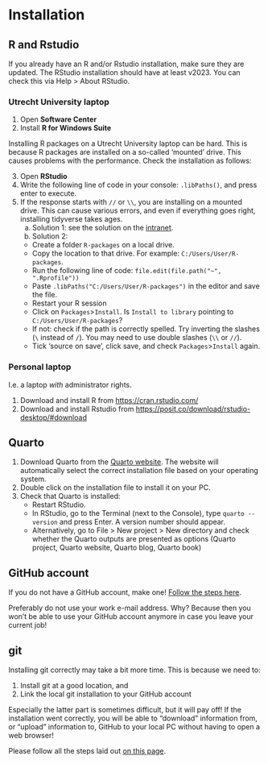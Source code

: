 # Installation

## R and Rstudio 

::: callout-important
If you already have an R and/or Rstudio installation, make sure they are updated. 
The RStudio installation should have at least v2023. 
You can check this via Help > About RStudio.
:::

::: {.panel-tabset}

### Utrecht University laptop

1. Open **Software Center**
2. Install **R for Windows Suite**

Installing R packages on a Utrecht University laptop can be hard. This is 
because R packages are installed on a so-called 'mounted' drive. This causes 
problems with the performance. Check the installation as follows:

3. Open **RStudio**
4. Write the following line of code in your console: `.libPaths()`, and press 
enter to execute.
5. If the response starts with `//` or `\\`, you are installing on a mounted 
drive. This can cause various errors, and even if everything goes right, installing 
tidyverse takes ages.
    a. Solution 1: see the solution on the [intranet](https://intranet.uu.nl/en/current-affairs/announcements/would-you-make-your-solis-laptop-work-more-efficiently).
    b. Solution 2:
      - Create a folder `R-packages` on a local drive. 
      - Copy the location to that drive. For example: `C:/Users/User/R-packages`.
      - Run the following line of code: `file.edit(file.path("~", ".Rprofile"))`
      - Paste `.libPaths("C:/Users/User/R-packages")` in the editor and save the file.
      - Restart your R session
      - Click on `Packages`>`Install`. Is `Install to library` pointing to `C:/Users/User/R-packages`?
      - If not: check if the path is correctly spelled. Try inverting the slashes (`\` instead of `/`). You may need to use double slashes (`\\` or `//`).
      - Tick 'source on save', click save, and check `Packages`>`Install` again. 

### Personal laptop

I.e. a laptop *with* administrator rights.

1. Download and install R from <https://cran.rstudio.com/>
2. Download and install Rstudio from <https://posit.co/download/rstudio-desktop/#download>

:::


## Quarto

1. Download Quarto from the [Quarto website](https://quarto.org/docs/get-started/). The website will automatically select the correct installation file based on your operating system.
2. Double click on the installation file to install it on your PC. 
3. Check that Quarto is installed:
   - Restart RStudio.
   - In RStudio, go to the Terminal (next to the Console), type `quarto --version` and press Enter. A version number should appear.
   - Alternatively, go to File > New project > New directory and check whether the Quarto outputs are presented as options (Quarto project, Quarto website, Quarto blog, Quarto book)

## GitHub account

If you do not have a GitHub account, make one! [Follow the steps here](https://github.com/signup).

::: callout-tip
Preferably do not use your work e-mail address. Why?
Because then you won't be able to use your GitHub account anymore in case you leave your current job!
:::

## git

Installing git correctly may take a bit more time. This is because we need to:

1. Install git at a good location, and
2. Link the local git installation to your GitHub account

Especially the latter part is sometimes difficult, but it will pay off! 
If the installation went correctly, you will be able to "download" information from,
or "upload" information to, GitHub to your local PC without having to open a web browser!

Please follow all the steps laid out [on this page](https://utrechtuniversity.github.io/workshop-computational-reproducibility/git-and-github.html). 

